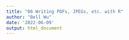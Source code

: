 ```yaml
---
title: "06 Writing PDFs, JPEGs, etc. with R"
author: "Bell Wu"
date: '2022-06-09'
output: html_document
---
```


